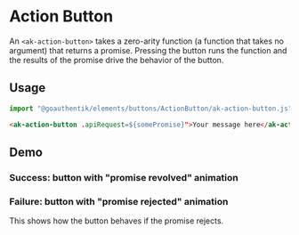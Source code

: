 

<Meta of={ActionButtonStories} />

# Action Button

An `<ak-action-button>` takes a zero-arity function (a function that takes no argument) that returns
a promise. Pressing the button runs the function and the results of the promise drive the behavior
of the button.

## Usage

```Typescript
import "@goauthentik/elements/buttons/ActionButton/ak-action-button.js";
```

```html
<ak-action-button .apiRequest=${somePromise}">Your message here</ak-action-button>
```

## Demo

### Success: button with "promise revolved" animation

<Story of={ActionButtonStories.ButtonWithSuccess} />

### Failure: button with "promise rejected" animation

This shows how the button behaves if the promise rejects.

<Story of={ActionButtonStories.ButtonWithError} />
